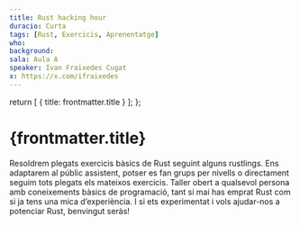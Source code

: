 ```yaml
---
title: Rust hacking hour
duracio: Curta
tags: [Rust, Exercicis, Aprenentatge]
who: 
background: 
sala: Aula A
speaker: Ivan Fraixedes Cugat
x: https://x.com/ifraixedes
---
```



  return [
    { title: frontmatter.title }
  ];
};

<Tags tags={frontmatter.tags} sala={frontmatter.sala} />

# {frontmatter.title}

Resoldrem plegats exercicis bàsics de Rust seguint alguns rustlings. Ens adaptarem al públic assistent, potser es fan grups per nivells o directament seguim tots plegats els mateixos exercicis. Taller obert a qualsevol persona amb coneixements bàsics de programació, tant si mai has emprat Rust com si ja tens una mica d’experiència. I si ets experimentat i vols ajudar-nos a potenciar Rust, benvingut seràs!

<Speaker name={frontmatter.speaker} x={frontmatter.x} />